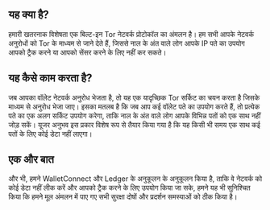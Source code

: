 ## यह क्या है?

<div className="h-2"/>

हमारी खतरनाक विशेषता एक बिल्ट-इन Tor नेटवर्क प्रोटोकॉल का अंमलन है। हम सभी आपके नेटवर्क अनुरोधों को Tor के माध्यम से जाने देते हैं, जिससे नाल के अंत वाले लोग आपके IP पते का उपयोग आपको ट्रैक करने या आपको सेंसर करने के लिए नहीं कर सकते।

<div className="h-4"/>

## यह कैसे काम करता है?

<div className="h-2"/>

जब आपका वॉलेट नेटवर्क अनुरोध भेजता है, तो यह एक यादृच्छिक Tor सर्किट का चयन करता है जिसके माध्यम से अनुरोध भेजा जाए। इसका मतलब है कि जब आप कई वॉलेट पते का उपयोग करते हैं, तो प्रत्येक पते का एक अलग सर्किट उपयोग करेगा, ताकि नाल के अंत वाले लोग आपके विभिन्न पतों को एक साथ नहीं जोड़ सकें। यूजर अनुभव इस प्रकार विशेष रूप से तैयार किया गया है कि यह किसी भी समय एक साथ कई पतों के लिए कोई डेटा नहीं लाएगा।

<div className="h-4"/>

## एक और बात

<div className="h-2"/>

और भी, हमने WalletConnect और Ledger के अनुकूलन के अनुकूलन किया है, ताकि वे नेटवर्क को कोई डेटा नहीं लीक करें और आपको ट्रैक करने के लिए उपयोग किया जा सके, हमने यह भी सुनिश्चित किया कि हमने मूल अंमलन में पाए गए सभी सुरक्षा दोषों और प्रदर्शन समस्याओं को ठीक किया है।

